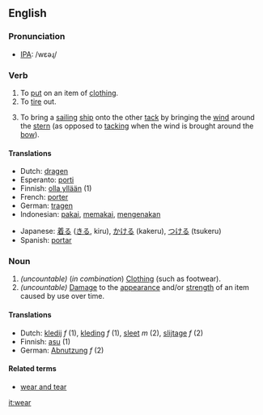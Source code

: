 ==English==
=== Pronunciation ===
*[[w:IPA|IPA]]: /wεəɻ/

===Verb===
{{irregverb|'''to wear'''|'''[[wears]]'''|'''[[wore]]'''|'''[[worn]]'''|'''[[wearing]]'''}}

# To [[put]] on an item of [[clothing]].
# To [[tire]] out.
#{{nautical}} To bring a [[sailing]] [[ship]] onto the other [[tack]] by bringing the [[wind]] around the [[stern]] (as opposed to [[tacking]] when the wind is brought around the [[bow]]).

==== Translations ====
{{top}}
*Dutch: [[dragen]]
*Esperanto: [[porti]]
*Finnish: [[olla yllään]] (1)
*French: [[porter]]
*German: [[tragen]]
*Indonesian: [[pakai]], [[pakai|memakai]], [[kena|mengenakan]]
{{mid}}
*Japanese: [[着る]] ([[きる]], kiru), [[かける]] (kakeru), [[つける]] (tsukeru)
*Spanish: [[portar]]
{{bottom}}

=== Noun ===
{{en-noun2|'''wear'''|-}}

#''(uncountable)'' (''in combination'') [[clothing|Clothing]] (such as footwear).
#''(uncountable)'' [[damage|Damage]] to the [[appearance]] and/or [[strength]] of an item caused by use over time.

====Translations====
*Dutch: [[kledij]] ''f'' (1), [[kleding]] ''f'' (1), [[sleet]] ''m'' (2), [[slijtage]] ''f'' (2)
*Finnish: [[asu]] (1)
*German: [[Abnutzung]] ''f'' (2)

====Related terms====
*[[wear and tear]]

[[it:wear]]